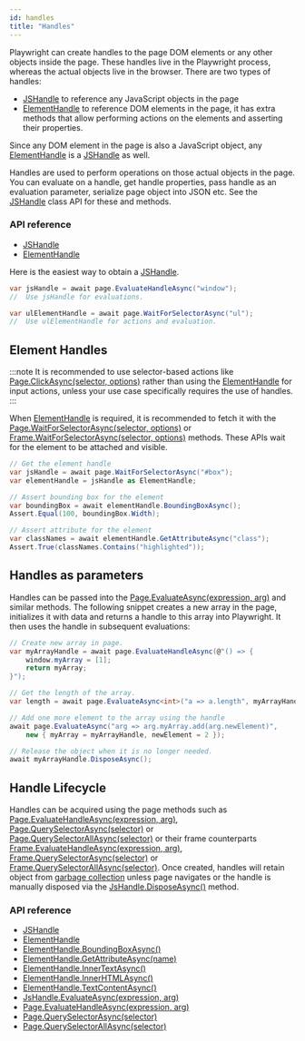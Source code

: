```yaml
---
id: handles
title: "Handles"
---
```


Playwright can create handles to the page DOM elements or any other objects inside the page. These handles live in the Playwright process, whereas the actual objects live in the browser. There are two types of handles:
- [JSHandle] to reference any JavaScript objects in the page
- [ElementHandle] to reference DOM elements in the page, it has extra methods that allow performing actions on the elements and asserting their properties.

Since any DOM element in the page is also a JavaScript object, any [ElementHandle] is a [JSHandle] as well.

Handles are used to perform operations on those actual objects in the page. You can evaluate on a handle, get handle properties, pass handle as an evaluation parameter, serialize page object into JSON etc. See the [JSHandle] class API for these and methods.

### API reference
- [JSHandle]
- [ElementHandle]

Here is the easiest way to obtain a [JSHandle].

```csharp
var jsHandle = await page.EvaluateHandleAsync("window");
//  Use jsHandle for evaluations.
```

```csharp
var ulElementHandle = await page.WaitForSelectorAsync("ul");
//  Use ulElementHandle for actions and evaluation.
```

## Element Handles

:::note
It is recommended to use selector-based actions like [Page.ClickAsync(selector, options)](./api/class-page.mdx#pageclickasyncselector-options) rather than using the [ElementHandle] for input actions, unless your use case specifically requires the use of handles.
:::

When [ElementHandle] is required, it is recommended to fetch it with the [Page.WaitForSelectorAsync(selector, options)](./api/class-page.mdx#pagewaitforselectorasyncselector-options) or [Frame.WaitForSelectorAsync(selector, options)](./api/class-frame.mdx#framewaitforselectorasyncselector-options) methods. These APIs wait for the element to be attached and visible.

```csharp
// Get the element handle
var jsHandle = await page.WaitForSelectorAsync("#box");
var elementHandle = jsHandle as ElementHandle;

// Assert bounding box for the element
var boundingBox = await elementHandle.BoundingBoxAsync();
Assert.Equal(100, boundingBox.Width);

// Assert attribute for the element
var classNames = await elementHandle.GetAttributeAsync("class");
Assert.True(classNames.Contains("highlighted"));
```

## Handles as parameters

Handles can be passed into the [Page.EvaluateAsync(expression, arg)](./api/class-page.mdx#pageevaluateasyncexpression-arg) and similar methods. The following snippet creates a new array in the page, initializes it with data and returns a handle to this array into Playwright. It then uses the handle in subsequent evaluations:

```csharp
// Create new array in page.
var myArrayHandle = await page.EvaluateHandleAsync(@"() => {
    window.myArray = [1];
    return myArray;
}");

// Get the length of the array.
var length = await page.EvaluateAsync<int>("a => a.length", myArrayHandle);

// Add one more element to the array using the handle
await page.EvaluateAsync("arg => arg.myArray.add(arg.newElement)",
    new { myArray = myArrayHandle, newElement = 2 });

// Release the object when it is no longer needed.
await myArrayHandle.DisposeAsync();
```

## Handle Lifecycle

Handles can be acquired using the page methods such as [Page.EvaluateHandleAsync(expression, arg)](./api/class-page.mdx#pageevaluatehandleasyncexpression-arg), [Page.QuerySelectorAsync(selector)](./api/class-page.mdx#pagequeryselectorasyncselector) or [Page.QuerySelectorAllAsync(selector)](./api/class-page.mdx#pagequeryselectorallasyncselector) or their frame counterparts [Frame.EvaluateHandleAsync(expression, arg)](./api/class-frame.mdx#frameevaluatehandleasyncexpression-arg), [Frame.QuerySelectorAsync(selector)](./api/class-frame.mdx#framequeryselectorasyncselector) or [Frame.QuerySelectorAllAsync(selector)](./api/class-frame.mdx#framequeryselectorallasyncselector). Once created, handles will retain object from [garbage collection](https://developer.mozilla.org/en-US/docs/Web/JavaScript/Memory_Management) unless page navigates or the handle is manually disposed via the [JsHandle.DisposeAsync()](./api/class-jshandle.mdx#jshandledisposeasync) method.

### API reference
- [JSHandle]
- [ElementHandle]
- [ElementHandle.BoundingBoxAsync()](./api/class-elementhandle.mdx#elementhandleboundingboxasync)
- [ElementHandle.GetAttributeAsync(name)](./api/class-elementhandle.mdx#elementhandlegetattributeasyncname)
- [ElementHandle.InnerTextAsync()](./api/class-elementhandle.mdx#elementhandleinnertextasync)
- [ElementHandle.InnerHTMLAsync()](./api/class-elementhandle.mdx#elementhandleinnerhtmlasync)
- [ElementHandle.TextContentAsync()](./api/class-elementhandle.mdx#elementhandletextcontentasync)
- [JsHandle.EvaluateAsync(expression, arg)](./api/class-jshandle.mdx#jshandleevaluateasyncexpression-arg)
- [Page.EvaluateHandleAsync(expression, arg)](./api/class-page.mdx#pageevaluatehandleasyncexpression-arg)
- [Page.QuerySelectorAsync(selector)](./api/class-page.mdx#pagequeryselectorasyncselector)
- [Page.QuerySelectorAllAsync(selector)](./api/class-page.mdx#pagequeryselectorallasyncselector)

[Accessibility]: ./api/class-accessibility.mdx "Accessibility"
[Browser]: ./api/class-browser.mdx "Browser"
[BrowserContext]: ./api/class-browsercontext.mdx "BrowserContext"
[BrowserType]: ./api/class-browsertype.mdx "BrowserType"
[ConsoleMessage]: ./api/class-consolemessage.mdx "ConsoleMessage"
[Dialog]: ./api/class-dialog.mdx "Dialog"
[Download]: ./api/class-download.mdx "Download"
[ElementHandle]: ./api/class-elementhandle.mdx "ElementHandle"
[FileChooser]: ./api/class-filechooser.mdx "FileChooser"
[Frame]: ./api/class-frame.mdx "Frame"
[JSHandle]: ./api/class-jshandle.mdx "JSHandle"
[Keyboard]: ./api/class-keyboard.mdx "Keyboard"
[Mouse]: ./api/class-mouse.mdx "Mouse"
[Page]: ./api/class-page.mdx "Page"
[Playwright]: ./api/class-playwright.mdx "Playwright"
[Request]: ./api/class-request.mdx "Request"
[Response]: ./api/class-response.mdx "Response"
[Route]: ./api/class-route.mdx "Route"
[Selectors]: ./api/class-selectors.mdx "Selectors"
[TimeoutError]: ./api/class-timeouterror.mdx "TimeoutError"
[Touchscreen]: ./api/class-touchscreen.mdx "Touchscreen"
[Tracing]: ./api/class-tracing.mdx "Tracing"
[Video]: ./api/class-video.mdx "Video"
[WebSocket]: ./api/class-websocket.mdx "WebSocket"
[WebSocketFrame]: ./api/class-websocketframe.mdx "WebSocketFrame"
[Worker]: ./api/class-worker.mdx "Worker"
[Element]: https://developer.mozilla.org/en-US/docs/Web/API/element "Element"
[EvaluationArgument]: ./core-concepts.mdx#evaluation-argument "EvaluationArgument"
[Promise]: https://developer.mozilla.org/en-US/docs/Web/JavaScript/Reference/Global_Objects/Promise "Promise"
[iterator]: https://developer.mozilla.org/en-US/docs/Web/JavaScript/Reference/Iteration_protocols "Iterator"
[origin]: https://developer.mozilla.org/en-US/docs/Glossary/Origin "Origin"
[selector]: https://developer.mozilla.org/en-US/docs/Web/CSS/CSS_Selectors "selector"
[Serializable]: https://developer.mozilla.org/en-US/docs/Web/JavaScript/Reference/Global_Objects/JSON/stringify#Description "Serializable"
[UIEvent.detail]: https://developer.mozilla.org/en-US/docs/Web/API/UIEvent/detail "UIEvent.detail"
[UnixTime]: https://en.wikipedia.org/wiki/Unix_time "Unix Time"
[xpath]: https://developer.mozilla.org/en-US/docs/Web/XPath "xpath"

[Array]: https://developer.mozilla.org/en-US/docs/Web/JavaScript/Reference/Global_Objects/Array "Array"
[boolean]: https://developer.mozilla.org/en-US/docs/Web/JavaScript/Data_structures#Boolean_type "Boolean"
[Buffer]: https://nodejs.org/api/buffer.html#buffer_class_buffer "Buffer"
[ChildProcess]: https://nodejs.org/api/child_process.html "ChildProcess"
[Error]: https://nodejs.org/api/errors.html#errors_class_error "Error"
[EventEmitter]: https://nodejs.org/api/events.html#events_class_eventemitter "EventEmitter"
[function]: https://developer.mozilla.org/en-US/docs/Web/JavaScript/Reference/Global_Objects/Function "Function"
[Map]: https://developer.mozilla.org/en-US/docs/Web/JavaScript/Reference/Global_Objects/Map "Map"
[null]: https://developer.mozilla.org/en-US/docs/Web/JavaScript/Reference/Global_Objects/null "null"
[number]: https://developer.mozilla.org/en-US/docs/Web/JavaScript/Data_structures#Number_type "Number"
[Object]: https://developer.mozilla.org/en-US/docs/Web/JavaScript/Reference/Global_Objects/Object "Object"
[Promise]: https://developer.mozilla.org/en-US/docs/Web/JavaScript/Reference/Global_Objects/Promise "Promise"
[Readable]: https://nodejs.org/api/stream.html#stream_class_stream_readable "Readable"
[RegExp]: https://developer.mozilla.org/en-US/docs/Web/JavaScript/Reference/Global_Objects/RegExp "RegExp"
[void]: https://developer.mozilla.org/en-US/docs/Web/JavaScript/Reference/Global_Objects/undefined "void"
[string]: https://developer.mozilla.org/en-US/docs/Web/JavaScript/Data_structures#String_type "string"
[URL]: https://nodejs.org/api/url.html "URL"

[Action]: https://docs.microsoft.com/en-us/dotnet/api/system.action-1?view=net-5.0 "Action"
[Func]: https://docs.microsoft.com/en-us/dotnet/api/system.func-2?view=net-5.0 "Func"
[IEnumerable]: https://docs.microsoft.com/en-us/dotnet/api/system.collections.ienumerable?view=net-5.0 "IEnumerable"
[TResult]: https://docs.microsoft.com/en-us/dotnet/api/system.threading.tasks.task-1?view=net-5.0 "TResult"

[all available image tags]: https://mcr.microsoft.com/v2/playwright/tags/list "all available image tags"
[Docker Hub]: https://hub.docker.com/_/microsoft-playwright "Docker Hub"
[Dockerfile.focal]: https://github.com/microsoft/playwright/blob/master/utils/docker/Dockerfile.focal "Dockerfile.focal"